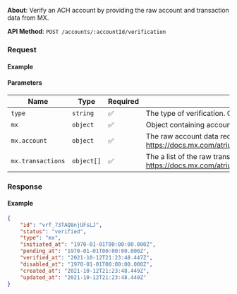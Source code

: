 

**About**: Verify an ACH account by providing the raw account and transaction data from MX.

**API Method**: `POST /accounts/:accountId/verification`

### Request

#### Example
<VerificationCreateMX />

#### Parameters

| Name              | Type       | Required | Description                                              |
|-------------------|------------|----------|----------------------------------------------------------|
| `type`            | `string`   | ✅        | The type of verification. Option for MX: `mx`.           |
| `mx`              | `object`   | ✅        | Object containing account data from MX.                  |
| `mx.account`     | `object`   | ✅        | The raw account data received from MX. See https://docs.mx.com/atrium#endpoints_accounts_read_account                   |
| `mx.transactions` | `object[]` | ✅        | The a list of the raw transaction data received from MX. See https://docs.mx.com/atrium#endpoints_accounts_list_account_transactions |

### Response

#### Example
```json
{
    "id": "vrf_73TAQ8njUFsLJ",
    "status": "verified",
    "type": "mx",
    "initiated_at": "1970-01-01T00:00:00.000Z",
    "pending_at": "1970-01-01T00:00:00.000Z",
    "verified_at": "2021-10-12T21:23:48.447Z",
    "disabled_at": "1970-01-01T00:00:00.000Z",
    "created_at": "2021-10-12T21:23:48.449Z",
    "updated_at": "2021-10-12T21:23:48.449Z"
}
```
